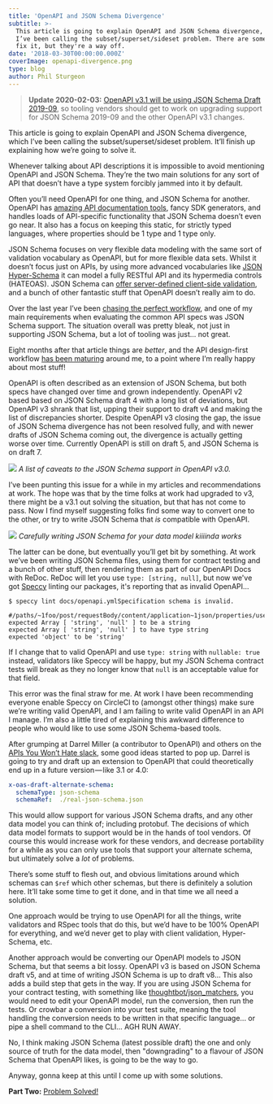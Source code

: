 ```yaml
---
title: 'OpenAPI and JSON Schema Divergence'
subtitle: >-
  This article is going to explain OpenAPI and JSON Schema divergence, which
  I’ve been calling the subset/superset/sideset problem. There are some plans to
  fix it, but they're a way off.
date: '2018-03-30T00:00:00.000Z'
coverImage: openapi-divergence.png
type: blog
author: Phil Sturgeon
---
```


> **Update 2020-02-03:** [OpenAPI v3.1 will be using JSON Schema Draft
2019-09](https://apisyouwonthate.com/blog/openapi-v31-and-json-schema-2019-09),
so tooling vendors should get to work on upgrading support for JSON Schema
2019-09 and the other OpenAPI v3.1 changes.

This article is going to explain OpenAPI and JSON Schema divergence, which I’ve
been calling the subset/superset/sideset problem. It’ll finish up explaining how
we’re going to solve it.

Whenever talking about API descriptions it is impossible to avoid mentioning
OpenAPI and JSON Schema. They’re the two main solutions for any sort of API that
doesn’t have a type system forcibly jammed into it by default.

Often you’ll need OpenAPI for one thing, and JSON Schema for another. OpenAPI
has [amazing API documentation
tools](/blog/turning-contracts-into-beautiful-documentation),
fancy SDK generators, and handles loads of API-specific functionality that JSON
Schema doesn’t even go near. It also has a focus on keeping this static, for
strictly typed languages, where properties should be 1 type and 1 type only.

JSON Schema focuses on very flexible data modeling with the same sort of
validation vocabulary as OpenAPI, but for more flexible data sets. Whilst it
doesn’t focus just on APIs, by using more advanced vocabularies like [JSON
Hyper-Schema](/blog/getting-started-with-json-hyper-schema)
it can model a fully RESTful API and its hypermedia controls (HATEOAS). JSON
Schema can [offer server-defined client-side
validation](https://blog.apisyouwonthate.com/the-many-amazing-uses-of-json-schema-client-side-validation-c78a11fbde45),
and a bunch of other fantastic stuff that OpenAPI doesn’t really aim to do.

Over the last year I’ve been [chasing the perfect
workflow](https://phil.tech/api/2017/07/20/my-vision-for-a-perfect-world-in-api-specification/),
and one of my main requirements when evaluating the common API specs was JSON
Schema support. The situation overall was pretty bleak, not just in supporting
JSON Schema, but a lot of tooling was just... not great.

Eight months after that article things are _better_, and the API design-first
workflow [has been
maturing](https://phil.tech/api/2018/03/01/api-specification-workflow-matures/)
around me, to a point where I’m really happy about most stuff!

OpenAPI is often described as  an extension of JSON Schema, but both specs have
changed over time and grown independently. OpenAPI v2 based based on JSON Schema
draft 4 with a long list of deviations, but OpenAPI v3 shrank that list, upping
their support to draft v4 and making the list of discrepancies shorter. Despite
OpenAPI v3 closing the gap, the issue of JSON Schema divergence has not been
resolved fully, and with newer drafts of JSON Schema coming out, the divergence
is actually getting worse over time. Currently OpenAPI is still on draft 5, and
JSON Schema is on draft 7.

![](/images/posts/openapi-json-schema-divergence/json-schema-oas-differences.png)
_A list of caveats to the JSON Schema support in OpenAPI v3.0._

I’ve been punting this issue for a while in my articles and recommendations at
work. The hope was that by the time folks at work had upgraded to v3, there
might be a v3.1 out solving the situation, but that has not come to pass. Now I
find myself suggesting folks find some way to convert one to the other, or try
to write JSON Schema that _is_ compatible with OpenAPI.

![](/images/posts/openapi-divergence.png)
_Carefully writing JSON Schema for your data model kiiiinda works_

The latter can be done, but eventually you’ll get bit by something. At work
we’ve been writing JSON Schema files, using them for contract testing and a
bunch of other stuff, then rendering them as part of our OpenAPI Docs with
ReDoc. ReDoc will let you use `type: [string, null]`, but now we've got
[Speccy](https://github.com/wework/speccy) linting our packages, it's reporting
that as invalid OpenAPI...

```
$ speccy lint docs/openapi.ymlSpecification schema is invalid.

#/paths/~1foo/post/requestBody/content/application~1json/properties/user_uuid
expected Array [ 'string', 'null' ] to be a string
expected Array [ 'string', 'null' ] to have type string
expected 'object' to be 'string'
```

If I change that to valid OpenAPI and use `type: string` with `nullable: true`
instead, validators like Speccy will be happy, but my JSON Schema contract tests
will break as they no longer know that `null` is an acceptable value for that
field.

This error was the final straw for me. At work I have been recommending everyone
enable Speccy on CircleCI to (amongst other things) make sure we’re writing
valid OpenAPI, and I am failing to write valid OpenAPI in an API I manage. I’m
also a little tired of explaining this awkward difference to people who would
like to use some JSON Schema-based tools.

After grumping at Darrel Miller (a contributor to OpenAPI) and others on the
[APIs You Won’t Hate slack](https://slack.apisyouwonthate.com/), some good ideas
started to pop up. Darrel is going to try and draft up an extension to OpenAPI
that could theoretically end up in a future version — like 3.1 or 4.0:

``` yaml
x-oas-draft-alternate-schema:
  schemaType: json-schema
  schemaRef:  ./real-json-schema.json
```

This would allow support for various JSON Schema drafts, and any other data
model you can think of; including protobuf. The decisions of which data model
formats to support would be in the hands of tool vendors. Of course this would
increase work for these vendors, and decrease portability for a while as you can
only use tools that support your alternate schema, but ultimately solve a _lot_
of problems.

There’s some stuff to flesh out, and obvious limitations around which schemas
can `$ref` which other schemas, but there is definitely a solution here. It’ll
take some time to get it done, and in that time we all need a solution.

One approach would be trying to use OpenAPI for all the things, write validators
and RSpec tools that do this, but we’d have to be 100% OpenAPI for everything,
and we’d never get to play with client validation, Hyper-Schema, etc.

Another approach would be converting our OpenAPI models to JSON Schema, but that
seems a bit lossy. OpenAPI v3 is based on JSON Schema draft v5, and at time of
writing JSON Schema is up to draft v8... This also adds a build step that gets in
the way. If you are using JSON Schema for your contract testing, with something
like [thoughtbot/json_matchers](https://github.com/thoughtbot/json_matchers),
you would need to edit your OpenAPI model, run the conversion, then run the
tests. Or crowbar a conversion into your test suite, meaning the tool handling
the conversion needs to be written in that specific language... or pipe a shell
command to the CLI... AGH RUN AWAY.

No, I think making JSON Schema (latest possible draft) the one and only source
of truth for the data model, then "downgrading" to a flavour of JSON Schema that
OpenAPI likes, is going to be the way to go. 

Anyway, gonna keep at this until I come up with some solutions.

**Part Two:** [Problem Solved!](/blog/solving-openapi-and-json-schema-divergence)
